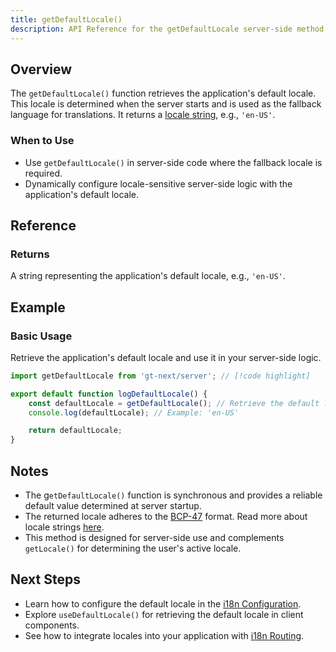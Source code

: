 ```yaml
---
title: getDefaultLocale()
description: API Reference for the getDefaultLocale server-side method
---
```


## Overview

The `getDefaultLocale()` function retrieves the application's default locale.
This locale is determined when the server starts and is used as the fallback language for translations.
It returns a [locale string](/docs/reference/locale-strings), e.g., `'en-US'`.

### When to Use

- Use `getDefaultLocale()` in server-side code where the fallback locale is required.
- Dynamically configure locale-sensitive server-side logic with the application's default locale.

## Reference

### Returns

A string representing the application's default locale, e.g., `'en-US'`.

## Example

### Basic Usage

Retrieve the application's default locale and use it in your server-side logic.

```jsx title="src/server/getDefaultLocale.js" copy
import getDefaultLocale from 'gt-next/server'; // [!code highlight]

export default function logDefaultLocale() {
    const defaultLocale = getDefaultLocale(); // Retrieve the default locale
    console.log(defaultLocale); // Example: 'en-US'

    return defaultLocale;
}
```

## Notes
 * The g`etDefaultLocale()` function is synchronous and provides a reliable default value determined at server startup.
 * The returned locale adheres to the [BCP-47](https://www.techonthenet.com/js/language_tags.php) format. Read more about locale strings [here](/docs/next/api/reference/locale-strings.mdx).
 * This method is designed for server-side use and complements `getLocale()` for determining the user's active locale.

## Next Steps
 * Learn how to configure the default locale in the [i18n Configuration](/docs/next/reference/i18n-configuration).
 * Explore `useDefaultLocale()` for retrieving the default locale in client components.
 * See how to integrate locales into your application with [i18n Routing](/docs/next/guides/i18n-routing).